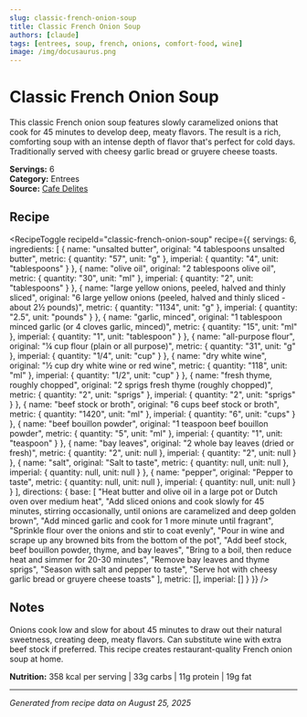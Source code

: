 ```yaml
---
slug: classic-french-onion-soup
title: Classic French Onion Soup
authors: [claude]
tags: [entrees, soup, french, onions, comfort-food, wine]
image: /img/docusaurus.png
---
```



# Classic French Onion Soup

This classic French onion soup features slowly caramelized onions that cook for 45 minutes to develop deep, meaty flavors. The result is a rich, comforting soup with an intense depth of flavor that's perfect for cold days. Traditionally served with cheesy garlic bread or gruyere cheese toasts.

**Servings:** 6  
**Category:** Entrees  
**Source:** [Cafe Delites](https://cafedelites.com/french-onion-soup/#wprm-recipe-container-62452)

## Recipe

<RecipeToggle 
  recipeId="classic-french-onion-soup"
  recipe={{
  servings: 6,
  ingredients: [
    {
      name: "unsalted butter",
      original: "4 tablespoons unsalted butter",
      metric: { quantity: "57", unit: "g" },
      imperial: { quantity: "4", unit: "tablespoons" }
    },
    {
      name: "olive oil",
      original: "2 tablespoons olive oil",
      metric: { quantity: "30", unit: "ml" },
      imperial: { quantity: "2", unit: "tablespoons" }
    },
    {
      name: "large yellow onions, peeled, halved and thinly sliced",
      original: "6 large yellow onions (peeled, halved and thinly sliced - about 2½ pounds)",
      metric: { quantity: "1134", unit: "g" },
      imperial: { quantity: "2.5", unit: "pounds" }
    },
    {
      name: "garlic, minced",
      original: "1 tablespoon minced garlic (or 4 cloves garlic, minced)",
      metric: { quantity: "15", unit: "ml" },
      imperial: { quantity: "1", unit: "tablespoon" }
    },
    {
      name: "all-purpose flour",
      original: "¼ cup flour (plain or all purpose)",
      metric: { quantity: "31", unit: "g" },
      imperial: { quantity: "1/4", unit: "cup" }
    },
    {
      name: "dry white wine",
      original: "½ cup dry white wine or red wine",
      metric: { quantity: "118", unit: "ml" },
      imperial: { quantity: "1/2", unit: "cup" }
    },
    {
      name: "fresh thyme, roughly chopped",
      original: "2 sprigs fresh thyme (roughly chopped)",
      metric: { quantity: "2", unit: "sprigs" },
      imperial: { quantity: "2", unit: "sprigs" }
    },
    {
      name: "beef stock or broth",
      original: "6 cups beef stock or broth",
      metric: { quantity: "1420", unit: "ml" },
      imperial: { quantity: "6", unit: "cups" }
    },
    {
      name: "beef bouillon powder",
      original: "1 teaspoon beef bouillon powder",
      metric: { quantity: "5", unit: "ml" },
      imperial: { quantity: "1", unit: "teaspoon" }
    },
    {
      name: "bay leaves",
      original: "2 whole bay leaves (dried or fresh)",
      metric: { quantity: "2", unit: null },
      imperial: { quantity: "2", unit: null }
    },
    {
      name: "salt",
      original: "Salt to taste",
      metric: { quantity: null, unit: null },
      imperial: { quantity: null, unit: null }
    },
    {
      name: "pepper",
      original: "Pepper to taste",
      metric: { quantity: null, unit: null },
      imperial: { quantity: null, unit: null }
    }
  ],
  directions: {
    base: [
      "Heat butter and olive oil in a large pot or Dutch oven over medium heat",
      "Add sliced onions and cook slowly for 45 minutes, stirring occasionally, until onions are caramelized and deep golden brown",
      "Add minced garlic and cook for 1 more minute until fragrant",
      "Sprinkle flour over the onions and stir to coat evenly",
      "Pour in wine and scrape up any browned bits from the bottom of the pot",
      "Add beef stock, beef bouillon powder, thyme, and bay leaves",
      "Bring to a boil, then reduce heat and simmer for 20-30 minutes",
      "Remove bay leaves and thyme sprigs",
      "Season with salt and pepper to taste",
      "Serve hot with cheesy garlic bread or gruyere cheese toasts"
    ],
    metric: [],
    imperial: []
  }
}} />

## Notes

Onions cook low and slow for about 45 minutes to draw out their natural sweetness, creating deep, meaty flavors. Can substitute wine with extra beef stock if preferred. This recipe creates restaurant-quality French onion soup at home.

**Nutrition:** 358 kcal per serving | 33g carbs | 11g protein | 19g fat

---

*Generated from recipe data on August 25, 2025*